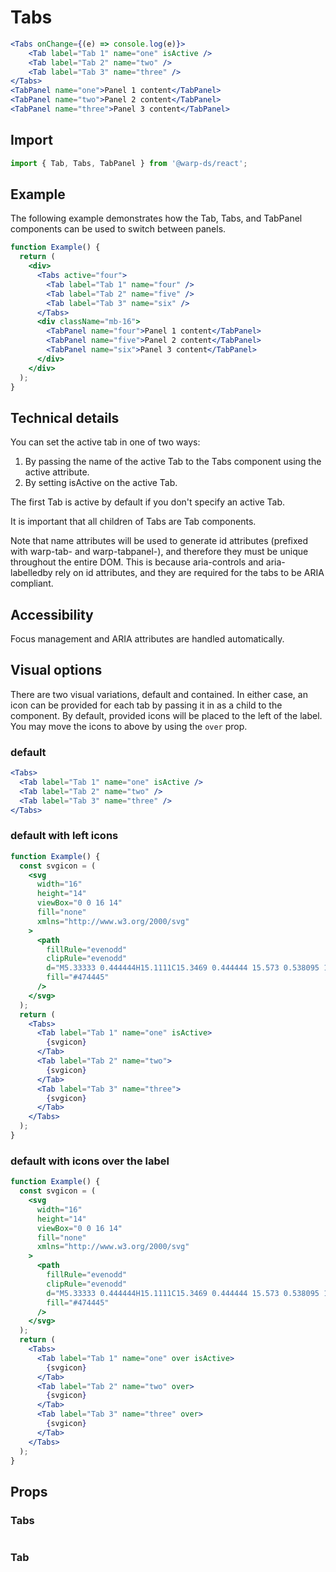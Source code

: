 
# Tabs

```jsx example
<Tabs onChange={(e) => console.log(e)}>
    <Tab label="Tab 1" name="one" isActive />
    <Tab label="Tab 2" name="two" />
    <Tab label="Tab 3" name="three" />
</Tabs>
<TabPanel name="one">Panel 1 content</TabPanel>
<TabPanel name="two">Panel 2 content</TabPanel>
<TabPanel name="three">Panel 3 content</TabPanel>
```

## Import

```js
import { Tab, Tabs, TabPanel } from '@warp-ds/react';
```

## Example

The following example demonstrates how the Tab, Tabs, and TabPanel components
can be used to switch between panels.

```jsx example
function Example() {
  return (
    <div>
      <Tabs active="four">
        <Tab label="Tab 1" name="four" />
        <Tab label="Tab 2" name="five" />
        <Tab label="Tab 3" name="six" />
      </Tabs>
      <div className="mb-16">
        <TabPanel name="four">Panel 1 content</TabPanel>
        <TabPanel name="five">Panel 2 content</TabPanel>
        <TabPanel name="six">Panel 3 content</TabPanel>
      </div>
    </div>
  );
}
```

## Technical details

You can set the active tab in one of two ways:

1. By passing the name of the active Tab to the Tabs component using the active
   attribute.
2. By setting isActive on the active Tab.

The first Tab is active by default if you don't specify an active Tab.

It is important that all children of Tabs are Tab components.

Note that name attributes will be used to generate id attributes (prefixed with
warp-tab- and warp-tabpanel-), and therefore they must be unique throughout
the entire DOM. This is because aria-controls and aria-labelledby rely on id
attributes, and they are required for the tabs to be ARIA compliant.

## Accessibility

Focus management and ARIA attributes are handled automatically.

## Visual options

There are two visual variations, default and contained. In either case, an icon
can be provided for each tab by passing it in as a child to the component. By
default, provided icons will be placed to the left of the label. You may move
the icons to above by using the `over` prop.

### default

```jsx example
<Tabs>
  <Tab label="Tab 1" name="one" isActive />
  <Tab label="Tab 2" name="two" />
  <Tab label="Tab 3" name="three" />
</Tabs>
```

### default with left icons

```jsx example
function Example() {
  const svgicon = (
    <svg
      width="16"
      height="14"
      viewBox="0 0 16 14"
      fill="none"
      xmlns="http://www.w3.org/2000/svg"
    >
      <path
        fillRule="evenodd"
        clipRule="evenodd"
        d="M5.33333 0.444444H15.1111C15.3469 0.444444 15.573 0.538095 15.7397 0.704794C15.9064 0.871493 16 1.09759 16 1.33333C16 1.56908 15.9064 1.79517 15.7397 1.96187C15.573 2.12857 15.3469 2.22222 15.1111 2.22222H5.33333C5.09759 2.22222 4.87149 2.12857 4.70479 1.96187C4.53809 1.79517 4.44444 1.56908 4.44444 1.33333C4.44444 1.09759 4.53809 0.871493 4.70479 0.704794C4.87149 0.538095 5.09759 0.444444 5.33333 0.444444ZM5.33333 5.77778H15.1111C15.3469 5.77778 15.573 5.87143 15.7397 6.03813C15.9064 6.20483 16 6.43092 16 6.66667C16 6.90241 15.9064 7.12851 15.7397 7.29521C15.573 7.46191 15.3469 7.55556 15.1111 7.55556H5.33333C5.09759 7.55556 4.87149 7.46191 4.70479 7.29521C4.53809 7.12851 4.44444 6.90241 4.44444 6.66667C4.44444 6.43092 4.53809 6.20483 4.70479 6.03813C4.87149 5.87143 5.09759 5.77778 5.33333 5.77778ZM5.33333 11.1111H15.1111C15.3469 11.1111 15.573 11.2048 15.7397 11.3715C15.9064 11.5382 16 11.7643 16 12C16 12.2357 15.9064 12.4618 15.7397 12.6285C15.573 12.7952 15.3469 12.8889 15.1111 12.8889H5.33333C5.09759 12.8889 4.87149 12.7952 4.70479 12.6285C4.53809 12.4618 4.44444 12.2357 4.44444 12C4.44444 11.7643 4.53809 11.5382 4.70479 11.3715C4.87149 11.2048 5.09759 11.1111 5.33333 11.1111ZM1.33333 5.33333C1.68696 5.33333 2.02609 5.47381 2.27614 5.72386C2.52619 5.97391 2.66667 6.31304 2.66667 6.66667C2.66667 7.02029 2.52619 7.35943 2.27614 7.60948C2.02609 7.85952 1.68696 8 1.33333 8C0.979711 8 0.640573 7.85952 0.390524 7.60948C0.140476 7.35943 0 7.02029 0 6.66667C0 6.31304 0.140476 5.97391 0.390524 5.72386C0.640573 5.47381 0.979711 5.33333 1.33333 5.33333ZM1.33333 10.6667C1.68696 10.6667 2.02609 10.8071 2.27614 11.0572C2.52619 11.3072 2.66667 11.6464 2.66667 12C2.66667 12.3536 2.52619 12.6928 2.27614 12.9428C2.02609 13.1929 1.68696 13.3333 1.33333 13.3333C0.979711 13.3333 0.640573 13.1929 0.390524 12.9428C0.140476 12.6928 0 12.3536 0 12C0 11.6464 0.140476 11.3072 0.390524 11.0572C0.640573 10.8071 0.979711 10.6667 1.33333 10.6667ZM1.33333 0C1.68696 0 2.02609 0.140476 2.27614 0.390524C2.52619 0.640573 2.66667 0.979711 2.66667 1.33333C2.66667 1.68696 2.52619 2.02609 2.27614 2.27614C2.02609 2.52619 1.68696 2.66667 1.33333 2.66667C0.979711 2.66667 0.640573 2.52619 0.390524 2.27614C0.140476 2.02609 0 1.68696 0 1.33333C0 0.979711 0.140476 0.640573 0.390524 0.390524C0.640573 0.140476 0.979711 0 1.33333 0Z"
        fill="#474445"
      />
    </svg>
  );
  return (
    <Tabs>
      <Tab label="Tab 1" name="one" isActive>
        {svgicon}
      </Tab>
      <Tab label="Tab 2" name="two">
        {svgicon}
      </Tab>
      <Tab label="Tab 3" name="three">
        {svgicon}
      </Tab>
    </Tabs>
  );
}
```

### default with icons over the label

```jsx example
function Example() {
  const svgicon = (
    <svg
      width="16"
      height="14"
      viewBox="0 0 16 14"
      fill="none"
      xmlns="http://www.w3.org/2000/svg"
    >
      <path
        fillRule="evenodd"
        clipRule="evenodd"
        d="M5.33333 0.444444H15.1111C15.3469 0.444444 15.573 0.538095 15.7397 0.704794C15.9064 0.871493 16 1.09759 16 1.33333C16 1.56908 15.9064 1.79517 15.7397 1.96187C15.573 2.12857 15.3469 2.22222 15.1111 2.22222H5.33333C5.09759 2.22222 4.87149 2.12857 4.70479 1.96187C4.53809 1.79517 4.44444 1.56908 4.44444 1.33333C4.44444 1.09759 4.53809 0.871493 4.70479 0.704794C4.87149 0.538095 5.09759 0.444444 5.33333 0.444444ZM5.33333 5.77778H15.1111C15.3469 5.77778 15.573 5.87143 15.7397 6.03813C15.9064 6.20483 16 6.43092 16 6.66667C16 6.90241 15.9064 7.12851 15.7397 7.29521C15.573 7.46191 15.3469 7.55556 15.1111 7.55556H5.33333C5.09759 7.55556 4.87149 7.46191 4.70479 7.29521C4.53809 7.12851 4.44444 6.90241 4.44444 6.66667C4.44444 6.43092 4.53809 6.20483 4.70479 6.03813C4.87149 5.87143 5.09759 5.77778 5.33333 5.77778ZM5.33333 11.1111H15.1111C15.3469 11.1111 15.573 11.2048 15.7397 11.3715C15.9064 11.5382 16 11.7643 16 12C16 12.2357 15.9064 12.4618 15.7397 12.6285C15.573 12.7952 15.3469 12.8889 15.1111 12.8889H5.33333C5.09759 12.8889 4.87149 12.7952 4.70479 12.6285C4.53809 12.4618 4.44444 12.2357 4.44444 12C4.44444 11.7643 4.53809 11.5382 4.70479 11.3715C4.87149 11.2048 5.09759 11.1111 5.33333 11.1111ZM1.33333 5.33333C1.68696 5.33333 2.02609 5.47381 2.27614 5.72386C2.52619 5.97391 2.66667 6.31304 2.66667 6.66667C2.66667 7.02029 2.52619 7.35943 2.27614 7.60948C2.02609 7.85952 1.68696 8 1.33333 8C0.979711 8 0.640573 7.85952 0.390524 7.60948C0.140476 7.35943 0 7.02029 0 6.66667C0 6.31304 0.140476 5.97391 0.390524 5.72386C0.640573 5.47381 0.979711 5.33333 1.33333 5.33333ZM1.33333 10.6667C1.68696 10.6667 2.02609 10.8071 2.27614 11.0572C2.52619 11.3072 2.66667 11.6464 2.66667 12C2.66667 12.3536 2.52619 12.6928 2.27614 12.9428C2.02609 13.1929 1.68696 13.3333 1.33333 13.3333C0.979711 13.3333 0.640573 13.1929 0.390524 12.9428C0.140476 12.6928 0 12.3536 0 12C0 11.6464 0.140476 11.3072 0.390524 11.0572C0.640573 10.8071 0.979711 10.6667 1.33333 10.6667ZM1.33333 0C1.68696 0 2.02609 0.140476 2.27614 0.390524C2.52619 0.640573 2.66667 0.979711 2.66667 1.33333C2.66667 1.68696 2.52619 2.02609 2.27614 2.27614C2.02609 2.52619 1.68696 2.66667 1.33333 2.66667C0.979711 2.66667 0.640573 2.52619 0.390524 2.27614C0.140476 2.02609 0 1.68696 0 1.33333C0 0.979711 0.140476 0.640573 0.390524 0.390524C0.640573 0.140476 0.979711 0 1.33333 0Z"
        fill="#474445"
      />
    </svg>
  );
  return (
    <Tabs>
      <Tab label="Tab 1" name="one" over isActive>
        {svgicon}
      </Tab>
      <Tab label="Tab 2" name="two" over>
        {svgicon}
      </Tab>
      <Tab label="Tab 3" name="three" over>
        {svgicon}
      </Tab>
    </Tabs>
  );
}
```

## Props

### Tabs

```props packages/tabs/src/component-tabs.tsx

```

### Tab

```props packages/tabs/src/component-tab.tsx

```
